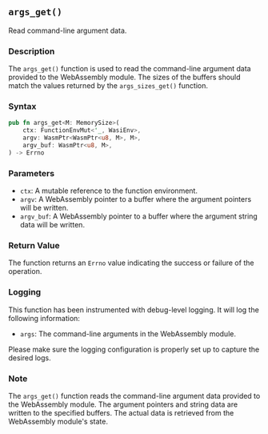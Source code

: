 ## `args_get()`

Read command-line argument data.

### Description

The `args_get()` function is used to read the command-line argument data provided to the WebAssembly module. The sizes of the buffers should match the values returned by the `args_sizes_get()` function.

### Syntax

```rust
pub fn args_get<M: MemorySize>(
    ctx: FunctionEnvMut<'_, WasiEnv>,
    argv: WasmPtr<WasmPtr<u8, M>, M>,
    argv_buf: WasmPtr<u8, M>,
) -> Errno
```

### Parameters

- `ctx`: A mutable reference to the function environment.
- `argv`: A WebAssembly pointer to a buffer where the argument pointers will be written.
- `argv_buf`: A WebAssembly pointer to a buffer where the argument string data will be written.

### Return Value

The function returns an `Errno` value indicating the success or failure of the operation.

### Logging

This function has been instrumented with debug-level logging. It will log the following information:

- `args`: The command-line arguments in the WebAssembly module.

Please make sure the logging configuration is properly set up to capture the desired logs.

### Note

The `args_get()` function reads the command-line argument data provided to the WebAssembly module. The argument pointers and string data are written to the specified buffers. The actual data is retrieved from the WebAssembly module's state.
